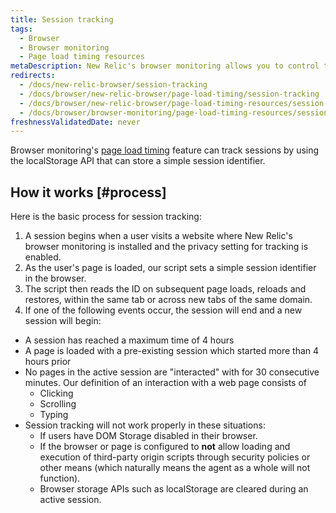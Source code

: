 ```yaml
---
title: Session tracking
tags:
  - Browser
  - Browser monitoring
  - Page load timing resources
metaDescription: New Relic's browser monitoring allows you to control tracking of user session IDs on your website.
redirects:
  - /docs/new-relic-browser/session-tracking
  - /docs/browser/new-relic-browser/page-load-timing/session-tracking
  - /docs/browser/new-relic-browser/page-load-timing-resources/session-tracking
  - /docs/browser/browser-monitoring/page-load-timing-resources/session-tracking
freshnessValidatedDate: never
---
```


Browser monitoring's [page load timing](/docs/browser/new-relic-browser/page-load-timing-resources/page-load-timing-process) feature can track sessions by using the localStorage API that can store a simple session identifier.

## How it works [#process]

Here is the basic process for session tracking:

1. A session begins when a user visits a website where New Relic's browser monitoring is installed and the privacy setting for tracking is enabled.
2. As the user's page is loaded, our <InlinePopover type="browser"/> script sets a simple session identifier in the browser.
3. The script then reads the ID on subsequent page loads, reloads and restores, within the same tab or across new tabs of the same domain.
4. If one of the following events occur, the session will end and a new session will begin:

* A session has reached a maximum time of 4 hours
* A page is loaded with a pre-existing session which started more than 4 hours prior
* No pages in the active session are "interacted" with for 30 consecutive minutes. Our definition of an interaction with a web page consists of
  * Clicking
  * Scrolling
  * Typing
* Session tracking will not work properly in these situations:
  * If users have DOM Storage disabled in their browser.
  * If the browser or page is configured to **not** allow loading and execution of third-party origin scripts through security policies or other means (which naturally means the agent as a whole will not function).
  * Browser storage APIs such as localStorage are cleared during an active session.
